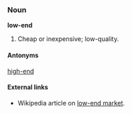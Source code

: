 ===Noun===
'''low-end'''
#Cheap or inexpensive; low-quality.
====Antonyms====
[[high-end]]
====External links====
* Wikipedia article on [[w:low-end market|low-end market]].